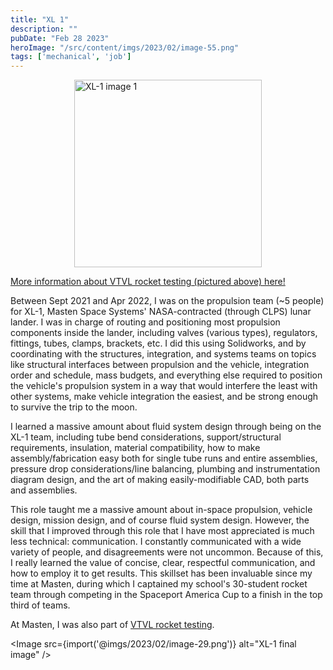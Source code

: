 ```yaml
---
title: "XL 1"
description: ""
pubDate: "Feb 28 2023"
heroImage: "/src/content/imgs/2023/02/image-55.png"
tags: ['mechanical', 'job']
---
```


<div style="display: flex; justify-content: center; align-items: center;">
<Image src={import('@imgs/2023/02/image-26.png')} alt="XL-1 image 1" style="height: 300px; width: auto;" />
</div>

[More information about VTVL rocket testing (pictured above) here!](/blog/xodiac-testing)

Between Sept 2021 and Apr 2022, I was on the propulsion team (~5 people) for XL-1, Masten Space Systems' NASA-contracted (through CLPS) lunar lander. I was in charge of routing and positioning most propulsion components inside the lander, including valves (various types), regulators, fittings, tubes, clamps, brackets, etc. I did this using Solidworks, and by coordinating with the structures, integration, and systems teams on topics like structural interfaces between propulsion and the vehicle, integration order and schedule, mass budgets, and everything else required to position the vehicle's propulsion system in a way that would interfere the least with other systems, make vehicle integration the easiest, and be strong enough to survive the trip to the moon.

I learned a massive amount about fluid system design through being on the XL-1 team, including tube bend considerations, support/structural requirements, insulation, material compatibility, how to make assembly/fabrication easy both for single tube runs and entire assemblies, pressure drop considerations/line balancing, plumbing and instrumentation diagram design, and the art of making easily-modifiable CAD, both parts and assemblies.

This role taught me a massive amount about in-space propulsion, vehicle design, mission design, and of course fluid system design. However, the skill that I improved through this role that I have most appreciated is much less technical: communication. I constantly communicated with a wide variety of people, and disagreements were not uncommon. Because of this, I really learned the value of concise, clear, respectful communication, and how to employ it to get results. This skillset has been invaluable since my time at Masten, during which I captained my school's 30-student rocket team through competing in the Spaceport America Cup to a finish in the top third of teams.

At Masten, I was also part of [VTVL rocket testing](/blog/xodiac-testing).

<Image src={import('@imgs/2023/02/image-29.png')} alt="XL-1 final image" />